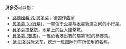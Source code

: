 '''贝多芬'''可以指：
* [[路德维希·凡·贝多芬|路德维希·凡·贝多芬]]，德国作曲家
* [[贝多芬_(小行星)|贝多芬 (小行星)]]，一颗位于[[火星|火星]]与[[木星|木星]]轨道之间的小行星。
* [[貝多芬撞擊坑|貝多芬撞擊坑]]，水星上的巨大撞擊坑。
* [[貝多芬_(賽馬)|貝多芬 (賽馬)]]，一隻於香港出賽的屬第1班的參賽馬。
* [[范·贝多芬号列车|范·贝多芬号列车]]，欧洲一班国际列车所使用的名称。
{{Disambiguation|Cat=三字人名譯名消歧義|B}}